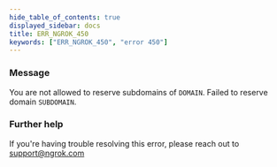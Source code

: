 ```yaml
---
hide_table_of_contents: true
displayed_sidebar: docs
title: ERR_NGROK_450
keywords: ["ERR_NGROK_450", "error 450"]
---
```


### Message

You are not allowed to reserve subdomains of `DOMAIN`. Failed to reserve domain `SUBDOMAIN`.

### Further help

If you're having trouble resolving this error, please reach out to [support@ngrok.com](mailto:support@ngrok.com?subject=Help%20with%20ERR_NGROK_450)
